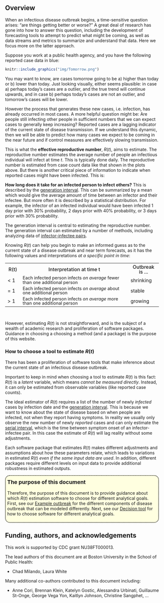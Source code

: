 ## Overview {.unnumbered}

When an infectious disease outbreak begins, a time-sensitive question arises: "are things getting better or worse?" A great deal of research has gone into how to answer this question, including the development of forecasting tools to attempt to predict what might be coming, as well as data streams and metrics to summarize and understand that data. Here we focus more on the latter approach.

Suppose you work at a public health agency, and you have the following reported case data in blue:

```r
knitr::include_graphics("img/Tomorrow.png")
```

You may want to know, are cases tomorrow going to be a) higher than today or b) lower than today. Just looking visually, either seems plausible: in case a) perhaps today's cases are a outlier, and the true trend will continue upwards, and in case b) perhaps today's cases are not an outlier, and tomorrow's cases will be lower. 

However the process that generates these new cases, i.e. infection, has already occurred in most cases. A more helpful question might be: Are people still infecting other people in sufficient numbers that we can expect cases to generally keep increasing? Reported cases are a lagging indicator of the current state of disease transmission. If we understand this dynamic, then we will be able to predict how many cases we expect to be coming in the near future and if control measures are effectively slowing transmission.

This is what the **effective reproductive number**, $R(t)$, aims to estimate. The reproductive number estimates the average number of people an infectious individual will infect at time $t$. This is typically done daily. The reproductive number is estimated from case count data like that shown in the plots above. But there is another  critical piece of information to indicate when reported cases might have been infected. This is: 

**How long does it take for an infected person to infect others?** This is described by the <a class="definition" href="glossary.qmd#genInt">generation interval</a>. This can be summarized by a mean which would give the average amount of time between an infector and their infectee. But more often it is described by a statistical distribution. For example, the infector of an infected individual would have been infected 1 day prior with 30% probability, 2 days prior with 40% probability, or 3 days prior with 30% probability. 

The generation interval is central to estimating the reproductive number. The generation interval can estimated by a number of methods, including analyzing data of [infector-infectee pairs](https://journals.lww.com/epidem/FullText/2009/05000/Estimation_of_the_Serial_Interval_of_Influenza.7.aspx?casa_token=ryVMHOD5AEgAAAAA:dTLXhhBPGA_sFo1yyON5_GDSwqV7cvMxb7p7FJAfHlO3OnpLfbTDLdgiWKNNz3_P4rQm18po9HSte9PtG_Sa0MQKRL0).

Knowing $R(t)$ can help you begin to make an informed guess as to the current state of a disease outbreak and near term forecasts, as it has the following values and interpretations *at a specific point in time*: 

```{=html}
<table>
    <!---HEADING --->
    <tr style="border-top: none; line-height: 1; padding: 2;">
      <th style="font-weight: 470; width: 10%">R(t)</th>
      <th style="font-weight: 470; width: 70%">Interpretation at time t</th>
      <th style="font-weight: 470; width: 20%">Outbreak is ...</th>
    </tr>
    <tr style="line-height: 1; padding: 2;">
      <td>< 1</td>
      <td style="font-size: 0.9em;">Each infected person infects <em>on average</em> fewer than one additional person</td>
      <td>shrinking</td>
    </tr>
    <tr style="line-height: 1; padding: 2;">
      <td>= 1</td>
      <td style="font-size: 0.9em;">Each infected person infects <em>on average</em> about one additional person</td>
      <td>stable</td>
    </tr>
    <tr style="line-height: 1; padding: 2;">
      <td>> 1</td>
      <td style="font-size: 0.9em;">Each infected person infects <em>on average</em> more than one additional person</td>
       <td>growing</td>
    </tr>
</table>
```
<div style="height:15px;"><br></div>

However, estimating $R(t)$ is not straightforward, and is the subject of a wealth of academic research and proliferation of software packages. Guidance in choosing a choosing a method (and a package) is the purpose of this website.

### How to choose a tool to estimate $R(t)$

There has been a proliferation of software tools that make inference about the current state of an infectious disease outbreak.

Important to keep in mind when choosing a tool to estimate $R(t)$ is this fact: $R(t)$ is a *latent* variable, which means *cannot be measured directly*. Instead, it can only be estimated from observable variables (like reported case counts). 

The ideal estimator of $R(t)$ requires a list of the number of newly *infected* cases by infection date and the <a class="definition" href="glossary.qmd#getInt">generation interval</a>. This is because we want to know about the state of disease based on when people are infected, not when they report having symptoms. In reality we usually only observe the new number of newly *reported* cases and can only estimate the <a class="definition" href="glossary.qmd#serialInt">serial interval</a>, which is the time between symptom onset of an infector-infectee pair. In this case the estimate of $R(t)$ will lag reality without some adjustments. 

Each software package that estimates $R(t)$ makes different adjustments and assumptions about how these parameters relate, which leads to variations in estimated $R(t)$ _even if the same input data are used_. In addition, different packages require different levels on input data to provide additional robustness in estimated outputs.

<div style="border: 2px dotted black; border-radius: 15px;padding: 5px; background-color: lightyellow;">
<h3 style="margin-top: 5px; font-size: 1.25em;">The purpose of this document</h3>

Therefore, the purpose of this document is to provide guidance about which $R(t)$ estimation software to choose for different analytical goals. First, see our [Example outbreak](simulation_tool.qmd) for the different components of disease outbreak that can be modeled differently. Next, see our [Decision tool](decisiontree.qmd) for how to choose software for different analytical goals.
</div>

## Funding, authors, and acknowledgements

This work is supported by CDC grant NU38FT000013.

The lead authors of this document are at Boston University in the School of Public Health:

- Chad Milando, Laura White

Many additional co-authors contributed to this document including:

- Anne Cori, Brennan Klein, Katelyn Gostic, Alessandra Urbinati, Guillaume St-Onge, George Vega Yon, Kaitlyn Johnson, Christine Sangphet, ...


